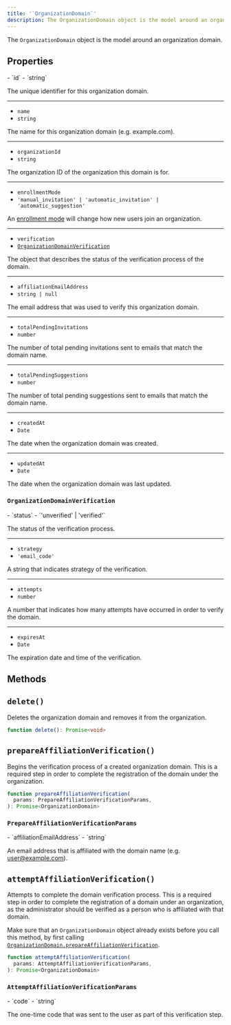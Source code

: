 ```yaml
---
title: '`OrganizationDomain`'
description: The OrganizationDomain object is the model around an organization domain.
---
```


The `OrganizationDomain` object is the model around an organization domain.

## Properties

<Properties>
  - `id`
  - `string`

  The unique identifier for this organization domain.

  ---

  - `name`
  - `string`

  The name for this organization domain (e.g. example.com).

  ---

  - `organizationId`
  - `string`

  The organization ID of the organization this domain is for.

  ---

  - `enrollmentMode`
  - `'manual_invitation' | 'automatic_invitation' | 'automatic_suggestion'`

  An [enrollment mode](/docs/organizations/verified-domains#enrollment-mode) will change how new users join an organization.

  ---

  - `verification`
  - [`OrganizationDomainVerification`](#organization-domain-verification)

  The object that describes the status of the verification process of the domain.

  ---

  - `affiliationEmailAddress`
  - `string | null`

  The email address that was used to verify this organization domain.

  ---

  - `totalPendingInvitations`
  - `number`

  The number of total pending invitations sent to emails that match the domain name.

  ---

  - `totalPendingSuggestions`
  - `number`

  The number of total pending suggestions sent to emails that match the domain name.

  ---

  - `createdAt`
  - `Date`

  The date when the organization domain was created.

  ---

  - `updatedAt`
  - `Date`

  The date when the organization domain was last updated.
</Properties>

### `OrganizationDomainVerification`

<Properties>
  - `status`
  - `'unverified' | 'verified'`

  The status of the verification process.

  ---

  - `strategy`
  - `'email_code'`

  A string that indicates strategy of the verification.

  ---

  - `attempts`
  - `number`

  A number that indicates how many attempts have occurred in order to verify the domain.

  ---

  - `expiresAt`
  - `Date`

  The expiration date and time of the verification.
</Properties>

## Methods

## `delete()`

Deletes the organization domain and removes it from the organization.

```ts {{ prettier: false }}
function delete(): Promise<void>
```

## `prepareAffiliationVerification()`

Begins the verification process of a created organization domain. This is a required step in order to complete the registration of the domain under the organization.

```typescript
function prepareAffiliationVerification(
  params: PrepareAffiliationVerificationParams,
): Promise<OrganizationDomain>
```

### `PrepareAffiliationVerificationParams`

<Properties>
  - `affiliationEmailAddress`
  - `string`

  An email address that is affiliated with the domain name (e.g. [user@example.com](mailto:user@example.com)).
</Properties>

## `attemptAffiliationVerification()`

Attempts to complete the domain verification process. This is a required step in order to complete the registration of a domain under an organization, as the administrator should be verified as a person who is affiliated with that domain.

Make sure that an `OrganizationDomain` object already exists before you call this method, by first calling [`OrganizationDomain.prepareAffiliationVerification`](#prepare-affiliation-verification).

```typescript
function attemptAffiliationVerification(
  params: AttemptAffiliationVerificationParams,
): Promise<OrganizationDomain>
```

### `AttemptAffiliationVerificationParams`

<Properties>
  - `code`
  - `string`

  The one-time code that was sent to the user as part of this verification step.
</Properties>
